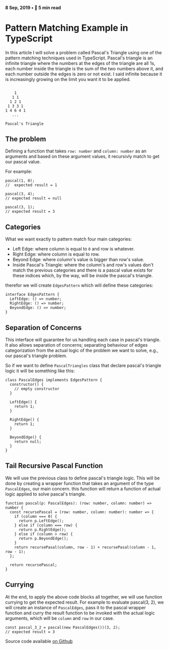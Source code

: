 #### 8 Sep, 2019 • 📖 5 min read

# Pattern Matching Example in TypeScript

In this article I will solve a problem called Pascal's Triangle using one of the pattern matching techniques used in TypeScript.
Pascal's triangle is an infinite triangle where the numbers at the edges of the triangle are all 1s,
each number inside the triangle is the sum of the two numbers above it, and each number outside the edges is zero or not exist.
I said infinite because it is increasingly growing on the limit you want it to be applied.

```tsx

    1
   1 1
  1 2 1
 1 3 3 1
1 4 6 4 1
   ...

Pascal's Triangle

```

## The problem

Defining a function that takes `row: number` and `column: number` as an arguments and
based on these argument values, it recursivly match to get our pascal value.

For example:

```tsx
pascal(1, 0);
//  expected result = 1

pascal(3, 4);
// expected result = null

pascal(3, 1);
// expected result = 3
```

## Categories

What we want exactly to pattern match four main categories:

- Left Edge: where column is equal to `0` and row is whatever.
- Right Edge: where column is equal to row.
- Beyond Edge: where column's value is bigger than row's value.
- Inside Pascal's Triangle: where the column's and row's values don't match the previous categories
  and there is a pascal value exists for these indices which, by the way, will be inside the pascal's triangle.

therefor we will create `EdgesPattern` which will define these categories:

```tsx
interface EdgesPattern {
  LeftEdge: () => number;
  RightEdge: () => number;
  BeyondEdge: () => number;
}
```

## Separation of Concerns

This interface will guarantee for us handling each case in pascal's triangle. It also allows separation of concerns;
separating behaviour of edges categorization from the actual logic of the problem we want to solve, e.g., our pascal's triangle problem.

So if we want to define `PascalTriangles` class that declare pascal's triangle logic it will be something like this:

```tsx
class PascalEdges implements EdgesPattern {
  constructor() {
    // empty constructor
  }

  LeftEdge() {
    return 1;
  }

  RightEdge() {
    return 1;
  }

  BeyondEdge() {
    return null;
  }
}
```

## Tail Recursive Pascal Function

We will use the previous class to define pascal's triangle logic.
This will be done by creating a wrapper function that takes an argument of the type `PascalEdges`, our main concern.
this function will return a function of actual logic applied to solve pascal's triangle.

```tsx
function pascal(p: PascalEdges): (row: number, column: number) => number {
  const recursePascal = (row: number, column: number): number => {
    if (column === 0) {
      return p.LeftEdge();
    } else if (column === row) {
      return p.RightEdge();
    } else if (column > row) {
      return p.BeyondEdge();
    }
    return recursePasal(column, row - 1) + recursePasal(column - 1, row - 1);
  };

  return recursePascal;
}
```

## Currying

At the end, to apply the above code blocks all together, we will use function currying to get the expected result.
For example to evaluate pascal(3, 2), we will create an instance of `PascalEdges`, pass it to the pascal wrapper
function and curry the result function to be invoked with the actual logic arguments, which will be `column` and `row` in our case.

```tsx
const pascal_3_2 = pascal(new PascalEdges())(3, 2);
// expected result = 3
```

Source code available [on Github](https://github.com/syncatallah/pascal-triangle-example)
